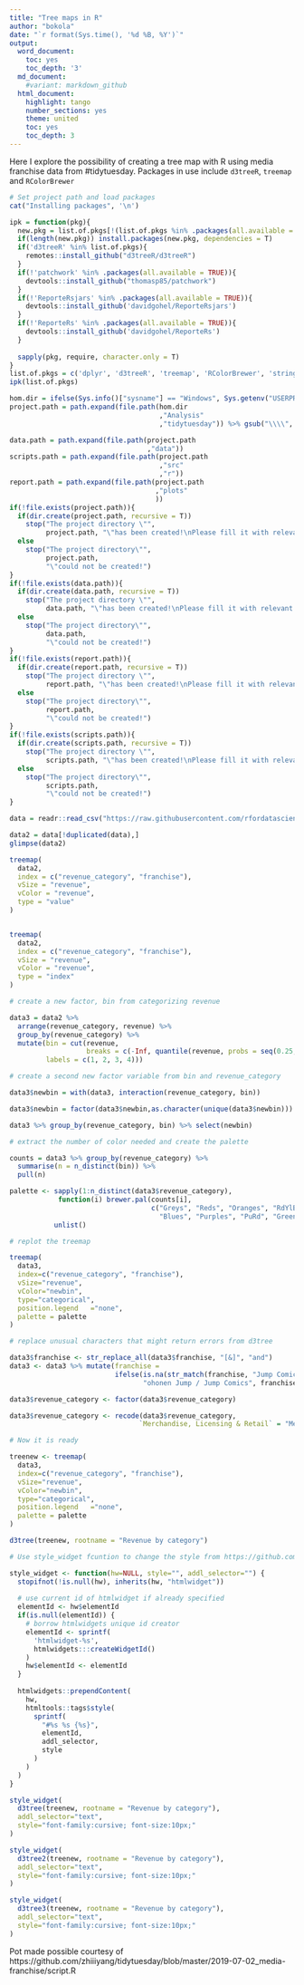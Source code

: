 ```yaml
---
title: "Tree maps in R"
author: "bokola"
date: "`r format(Sys.time(), '%d %B, %Y')`"
output:
  word_document:
    toc: yes
    toc_depth: '3'
  md_document:
    #variant: markdown_github
  html_document:
    highlight: tango
    number_sections: yes
    theme: united
    toc: yes
    toc_depth: 3
---
```


Here I explore the possibility of creating a tree map with R using media franchise data from #tidytuesday. 
Packages in use include `d3treeR`, `treemap` and `RColorBrewer`

```r
# Set project path and load packages
cat("Installing packages", '\n')

ipk = function(pkg){
  new.pkg = list.of.pkgs[!(list.of.pkgs %in% .packages(all.available = TRUE))]
  if(length(new.pkg)) install.packages(new.pkg, dependencies = T)
  if('d3treeR' %in% list.of.pkgs){
    remotes::install_github("d3treeR/d3treeR")
  }
  if(!'patchwork' %in% .packages(all.available = TRUE)){
    devtools::install_github("thomasp85/patchwork")
  }
  if(!'ReporteRsjars' %in% .packages(all.available = TRUE)){
    devtools::install_github('davidgohel/ReporteRsjars')
  }
  if(!'ReporteRs' %in% .packages(all.available = TRUE)){
    devtools::install_github('davidgohel/ReporteRs')
  }
 
  sapply(pkg, require, character.only = T)
}
list.of.pkgs = c('dplyr', 'd3treeR', 'treemap', 'RColorBrewer', 'stringr')
ipk(list.of.pkgs)
```

```r

hom.dir = ifelse(Sys.info()["sysname"] == "Windows", Sys.getenv("USERPROFILE"), Sys.getenv("HOME"))
project.path = path.expand(file.path(hom.dir
                                     ,"Analysis"
                                     ,"tidytuesday")) %>% gsub("\\\\", "/", .)

data.path = path.expand(file.path(project.path
                                  ,"data"))
scripts.path = path.expand(file.path(project.path
                                     ,"src"
                                     ,"r"))
report.path = path.expand(file.path(project.path
                                    ,"plots"
                                    ))
if(!file.exists(project.path)){
  if(dir.create(project.path, recursive = T))
    stop("The project directory \"",
         project.path, "\"has been created!\nPlease fill it with relevant files and folders!")
  else
    stop("The project directory\"",
         project.path,
         "\"could not be created!")
}
if(!file.exists(data.path)){
  if(dir.create(data.path, recursive = T))
    stop("The project directory \"",
         data.path, "\"has been created!\nPlease fill it with relevant files and folders!")
  else
    stop("The project directory\"",
         data.path,
         "\"could not be created!")
}
if(!file.exists(report.path)){
  if(dir.create(report.path, recursive = T))
    stop("The project directory \"",
         report.path, "\"has been created!\nPlease fill it with relevant files and folders!")
  else
    stop("The project directory\"",
         report.path,
         "\"could not be created!")
}
if(!file.exists(scripts.path)){
  if(dir.create(scripts.path, recursive = T))
    stop("The project directory \"",
         scripts.path, "\"has been created!\nPlease fill it with relevant files and folders!")
  else
    stop("The project directory\"",
         scripts.path,
         "\"could not be created!")
}
```

```r

data = readr::read_csv("https://raw.githubusercontent.com/rfordatascience/tidytuesday/master/data/2019/2019-07-02/media_franchises.csv")

data2 = data[!duplicated(data),]
glimpse(data2)
```

```r
treemap(
  data2,
  index = c("revenue_category", "franchise"),
  vSize = "revenue",
  vColor = "revenue",
  type = "value"
)


treemap(
  data2,
  index = c("revenue_category", "franchise"),
  vSize = "revenue",
  vColor = "revenue",
  type = "index"
)

# create a new factor, bin from categorizing revenue

data3 = data2 %>% 
  arrange(revenue_category, revenue) %>% 
  group_by(revenue_category) %>% 
  mutate(bin = cut(revenue,
                   breaks = c(-Inf, quantile(revenue, probs = seq(0.25, 0.75, 0.25)), Inf),
         labels = c(1, 2, 3, 4)))

# create a second new factor variable from bin and revenue_category

data3$newbin = with(data3, interaction(revenue_category, bin))

data3$newbin = factor(data3$newbin,as.character(unique(data3$newbin)))

data3 %>% group_by(revenue_category, bin) %>% select(newbin)

# extract the number of color needed and create the palette

counts = data3 %>% group_by(revenue_category) %>%
  summarise(n = n_distinct(bin)) %>%
  pull(n)

palette <- sapply(1:n_distinct(data3$revenue_category), 
            function(i) brewer.pal(counts[i], 
                                   c("Greys", "Reds", "Oranges", "RdYlBu", 
                                     "Blues", "Purples", "PuRd", "Greens")[i])) %>% 
           unlist()

# replot the treemap 

treemap(
  data3,
  index=c("revenue_category", "franchise"),
  vSize="revenue",
  vColor="newbin",
  type="categorical",
  position.legend	="none",
  palette = palette
)

# replace unusual characters that might return errors from d3tree

data3$franchise <- str_replace_all(data3$franchise, "[&]", "and")
data3 <- data3 %>% mutate(franchise = 
                          ifelse(is.na(str_match(franchise, "Jump Comics"))==FALSE, 
                                 "ohonen Jump / Jump Comics", franchise))

data3$revenue_category <- factor(data3$revenue_category)

data3$revenue_category <- recode(data3$revenue_category, 
                                `Merchandise, Licensing & Retail` = "Merchandise, Licensing and Retail")

# Now it is ready 

treenew <- treemap(
  data3,
  index=c("revenue_category", "franchise"),
  vSize="revenue",
  vColor="newbin",
  type="categorical",
  position.legend	="none",
  palette = palette
)

d3tree(treenew, rootname = "Revenue by category")

# Use style_widget fcuntion to change the style from https://github.com/d3treeR/d3treeR/issues/10#issuecomment-248098578

style_widget <- function(hw=NULL, style="", addl_selector="") {
  stopifnot(!is.null(hw), inherits(hw, "htmlwidget"))
  
  # use current id of htmlwidget if already specified
  elementId <- hw$elementId
  if(is.null(elementId)) {
    # borrow htmlwidgets unique id creator
    elementId <- sprintf(
      'htmlwidget-%s',
      htmlwidgets:::createWidgetId()
    )
    hw$elementId <- elementId
  }
  
  htmlwidgets::prependContent(
    hw,
    htmltools::tags$style(
      sprintf(
        "#%s %s {%s}",
        elementId,
        addl_selector,
        style
      )
    )
  )
}

style_widget(
  d3tree(treenew, rootname = "Revenue by category"),
  addl_selector="text",
  style="font-family:cursive; font-size:10px;"
)

style_widget(
  d3tree2(treenew, rootname = "Revenue by category"),
  addl_selector="text",
  style="font-family:cursive; font-size:10px;"
)

style_widget(
  d3tree3(treenew, rootname = "Revenue by category"),
  addl_selector="text",
  style="font-family:cursive; font-size:10px;"
)

```
Pot made possible courtesy of https://github.com/zhiiiyang/tidytuesday/blob/master/2019-07-02_media-franchise/script.R

